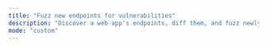 ```yaml
---
title: "Fuzz new endpoints for vulnerabilities"
description: "Discover a web app's endpoints, diff them, and fuzz newly discovered endpoints for common vulnerabilities like SQL injection, SSRF, XSS, and more."
mode: "custom"
---
```



<WorkflowPage 
title="Fuzz new endpoints for vulnerabilities"
category="Vulnerability Scanning"
description="Discover a web app's endpoints, diff them, and fuzz newly discovered endpoints for common vulnerabilities like SQL injection, SSRF, XSS, and more."
createdOn="03 April, 2023"
author="trickest-mhmdiaa"
workflowUrl="https://editor.staging.trickest.io/preview?workflow_url=https://trickest-public-workflow.s3.eu-central-1.amazonaws.com/c933d1fa-6dde-4594-90c1-5e0f7165b707.json"
id="c933d1fa-6dde-4594-90c1-5e0f7165b707"
/>